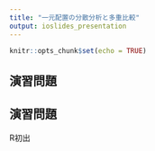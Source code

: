 ```yaml
---
title: "一元配置の分散分析と多重比較"
output: ioslides_presentation
---
```


```r
knitr::opts_chunk$set(echo = TRUE)
```

<!--
目的
- 
- 
- 
-->

## 演習問題

## 演習問題

R初出
